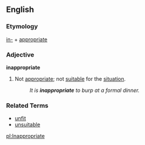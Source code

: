 ==English==

===Etymology===
[[in-]] + [[appropriate]]

===Adjective===
'''inappropriate'''
# Not [[appropriate]]; not [[suitable]] for the [[situation]].
#:''It is '''inappropriate''' to burp at a formal dinner.''

===Related Terms===
*[[unfit]]
*[[unsuitable]]

[[pl:Inappropriate]]